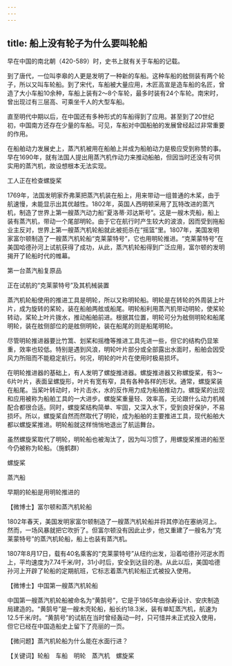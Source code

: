 ```yaml
---
---
---
```

title: 船上没有轮子为什么要叫轮船
---




早在中国的南北朝（420-589）时，史书上就有关于车船的记载。

到了唐代，一位叫李皋的人更是发明了一种新的车船。这种车船的舷侧装有两个轮子，所以又叫车轮船。到了宋代，车船被大量应用，木匠高宣是造车船的名匠，曾造了大小车船10余种，车船上装有2～8个车轮，最多时装有24个车轮。南宋时，曾出现过有三层高、可乘坐千人的大型车船。

直至明代中期以后，在中国还有多种形式的车船得到了应用。甚至到了20世纪初，中国南方还存在少量的车船。可见，车船对中国船舶的发展曾经起过非常重要的作用。

在船舶动力发展史上，蒸汽机被用在船舶上并成为船舶动力是极应受到称赞的事。早在1690年，就有法国人提出用蒸汽机作动力来推动船舶，但因当时还没有可供实用的蒸汽机，故设想根本无法实现。

工人正在检查螺旋桨



1769年，法国发明家乔弗莱把蒸汽机装在船上，用来带动一组普通的木桨，由于航速慢，未能显示出其优越性。1802年，英国人西明顿采用了瓦特改进的蒸汽机，制造了世界上第一艘蒸汽动力船“夏洛蒂·邓达斯号”。这是一艘木壳船，船上装有蒸汽机，带动一个尾部明轮。由于它在航行时产生较大的波浪，因而受到拖船业主反对，世界上第一艘蒸汽机轮船就此被扼杀在“摇篮”里。1807年，美国发明家富尔顿制造了一艘蒸汽机轮船“克莱蒙特号”，它也用明轮推进。“克莱蒙特号”在美国哈德孙河上试航获得了成功，从此，蒸汽机轮船得到广泛应用，富尔顿的发明揭开了轮船时代的帷幕。

第一台蒸汽船复原品



正在试航的“克莱蒙特号”及其机械装置



蒸汽机轮船使用的推进工具是明轮，所以又称明轮船。明轮是在转轮的外周装上叶片，成为旋转的桨轮，装在船舶两舷或船尾。明轮船利用蒸汽机带动明轮，使桨轮转动，桨轮上叶片拨水，推动船舶前进。根据其位置，明轮可分为舷侧明轮和船尾明轮，装在舷侧部位的是舷侧明轮，装在船尾的则是船尾明轮。

尽管明轮推进器要比竹篙、划桨和摇橹等推进工具先进一些，但它的结构仍显笨重，效率也较低。特别是遇到风浪，明轮叶片部分或全部露出水面时，船舶会因受风力所阻而不能稳定航行。何况，明轮的叶片在使用时极易损坏。

在明轮推进器的基础上，有人发明了螺旋推进器。螺旋推进器又称螺旋桨，有3～6片叶片，表面呈螺旋形，叶片有宽有窄，具有各种各样的形状。通常，螺旋桨装在船尾。当桨叶转动时，叶片击水，水的反作用力成为船舶推动力。螺旋桨的出现和应用被称为船舶工具的一大进步。螺旋桨重量轻、效率高，无论跟什么动力机械配合都很合适。同时，螺旋桨结构简单、牢固，又深入水下，受到良好保护，不易损坏。所以，螺旋桨自然而然取代了明轮，成为船舶的主要推进工具，现代船舶大都以螺旋桨推进。明轮船就这样悄悄地退出了航运舞台。

虽然螺旋桨取代了明轮，明轮船也被淘汰了，因为叫习惯了，用螺旋桨推进的船至今仍被称为轮船。（施鹤群）

螺旋桨



蒸汽船



早期的轮船是用明轮推进的





【微博士】富尔顿和蒸汽机轮船

1802年春天，美国发明家富尔顿制造了一艘蒸汽机轮船并将其停泊在塞纳河上。然而，一场风暴就把它吹折了。但富尔顿没有因此止步，他又重建了一艘名为“克莱蒙特号”的蒸汽机轮船，船上也装有蒸汽机。

1807年8月17日，载有40名乘客的“克莱蒙特号”从纽约出发，沿着哈德孙河逆水而上，平均速度为7.74千米/时，31小时后，安全到达目的港。从此以后，美国哈德孙河上开辟了轮船的定期航班，它标志着蒸汽机轮船正式被投入使用。

【微博士】中国第一艘蒸汽机轮船

中国第一艘蒸汽机轮船被命名为“黄鹄号”，它是于1865年由徐寿设计、安庆制造局建造的。“黄鹄号”是一艘木壳轮船，船长约18.3米，装有单缸蒸汽机，航速为12.5千米/时。“黄鹄号”的试航在当时曾经轰动一时，只可惜并未正式投入使用，但它已经在中国造船史上留下了亮丽的一页。

【微问题】蒸汽机轮船为什么能在水面行进？

【关键词】轮船　车船　明轮　蒸汽机　螺旋桨